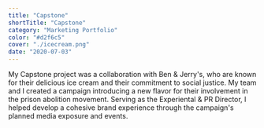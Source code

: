 ```yaml
---
title: "Capstone"
shortTitle: "Capstone"
category: "Marketing Portfolio"
color: "#d2f6c5"
cover: "./icecream.png"
date: "2020-07-03"
---
```


My Capstone project was a collaboration with Ben & Jerry's, who are known for their delicious ice cream and their commitment to social justice. My team and I created a campaign introducing a new flavor for their involvement in the prison abolition movement. Serving as the Experiental & PR Director, I helped develop a cohesive brand experience through the campaign's planned media exposure and events.




<OneImage name="MMP01" />

<OneImage name="MMP02" />

<OneImage name="MMP03" />

<OneImage name="MMP04" />

<OneImage name="MMP05" />

<OneImage name="MMP06" />

<OneImage name="MMP07" />

<OneImage name="MMP08" />

<OneImage name="MMP09" />

<OneImage name="MMP10" />

<OneImage name="MMP11" />

<OneImage name="MMP12" />

<OneImage name="MMP13" />

<OneImage name="MMP14" />

<OneImage name="MMP15" />

<OneImage name="MMP16" />

<OneImage name="MMP17" />

<OneImage name="MMP18" />

<OneImage name="MMP19" />

<OneImage name="MMP20" />

<OneImage name="MMP21" />

<OneImage name="MMP22" />

<OneImage name="MMP23" />

<OneImage name="MMP24" />

<OneImage name="MMP25" />

<OneImage name="MMP26" />

<OneImage name="MMP27" />

<OneImage name="MMP28" />

<OneImage name="MMP29" />

<OneImage name="MMP30" />

<OneImage name="MMP31" />

<OneImage name="MMP32" />

<OneImage name="MMP33" />

<OneImage name="MMP34" />

<OneImage name="MMP35" />

<OneImage name="MMP36" />

<OneImage name="MMP37" />

<OneImage name="MMP38" />

<OneImage name="MMP39" />

<OneImage name="MMP40" />

<OneImage name="MMP41" />

<OneImage name="MMP42" />

<OneImage name="MMP43" />

<OneImage name="MMP44" />

<OneImage name="MMP45" />

<OneImage name="MMP46" />

